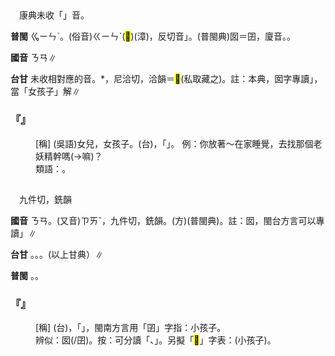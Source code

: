 
=={{ruby|囡|ㄋㄢ}}==

　康典未收「{{ruby|囡|ㄋㄢ}}」音。

'''普閩''' <rt>ㆣㄧㄣˋ</rt>。(俗音)<rt>ㄍㄧㄣˋ</rt>(<mark>&#xf9877;</mark>)(漳)，反切音{{ruby|「|ㄍㄧㄣˋ}}」。(普閩典)囡＝囝，廈音{{ruby|(文)|ㄍㄧㄢˋ}}。{{ruby|(白)|ㄍㄧㆩˋ}}。

'''國音''' <rt>ㄋㄢ</rt>∥

'''台甘''' 未收相對應的音。{{ruby|(台)|ㄌㄧㄚㆴ ͘}}*，尼洽切，洽韻＝<mark>&#xf9876;</mark>(私取藏之)。註：本典，囡字專讀{{ruby|「|ㄋㄢ}}」，當「女孩子」解∥

    

==='''『{{ruby|囡|ㄋㄢ}}{{ruby|囡|ㄋㄢ}}』'''===
: [稱] (吳語)女兒，女孩子。(台){{ruby|吳|ㆣㆦˊ}}{{ruby|方|ㄏㆲ}}{{ruby|言|ㆣㄧㄢˊ}}{{ruby|用|ㄧㄥ˫/ㄧㆲ˫}}{{ruby|字|ㆢㄧ˫/ㄌㄧ˫}}，{{ruby|意|ㄧ˪}}{{ruby|思|ㄙㄨ˪}}{{ruby|是|ㄒㄧ˫}}「{{ruby|查|ㄗㄚ}}{{ruby|某|ㆠㆦˋ}}{{ruby|<mark>&#xffb51;</mark>|ㆣㄧㄣˋ}}{{ruby|孲|ㄚˋ}}」。 例：你放著～在家睡覺，去找那個老妖精幹嗎(→嘛)？
:類語：{{ruby|囝|ㄐㄧㄢˇ/ㄋㄢ}}。
:
    

=={{ruby|囝|ㄋㄢ}}==

　九件切，銑韻

'''國音''' <rt>ㄋㄢ</rt>。(又音)<rt>ㄗㄞˇ</rt>{{ruby|。|ㄐㄧㄢˇ}}，九件切，銑韻。(方)(普閩典)。註：囡，閩台方言可以專讀{{ruby|「|ㄍㄧㆩˋ}}」∥

'''台甘''' {{ruby|(文)|ㄍㄧㄢˋ}}。{{ruby|(語)|ㄍㄧㆩˋ}}。{{ruby|(語)|ㄍㄢˋ}}{{ruby|。|ㆣㄧㄣˋ}}。(以上甘典）∥

'''普閩''' {{ruby|(文)|ㄍㄧㄢˋ}}。{{ruby|(語)|ㄍㄧㆩˋ}}。

    

==='''『{{ruby|囝|ㄋㄢ}}』'''===
: [稱] (台){{ruby|吳|ㆣㆦˊ}}{{ruby|方|ㄏㆲ}}{{ruby|言|ㆣㄧㄢˊ}}{{ruby|用|ㄧㄥ˫/ㄧㆲ˫}}{{ruby|字|ㆢㄧ˫/ㄌㄧ˫}}，{{ruby|指|ㄐㄧˋ}}「{{ruby|丈|ㄉㄚ}}{{ruby|夫|ㄅㆦ}}{{ruby|<mark>&#xffb51;</mark>|ㆣㄧㄣˋ}}{{ruby|孲|ㄚˋ}}」，閩南方言用「囝」字指：小孩子。
:辨似：囡(/囝)。按：可分讀「{{ruby|囝|ㄍㄧㆩˋ}}、{{ruby|囡|ㄋㄢ}}」。另擬「<mark>&#xffb51;</mark>」字表：{{ruby|<mark>&#xffb51;</mark>|ㆣㄧㄣˋ}}{{ruby|仔|ㄚ}}(小孩子)。
:
    

